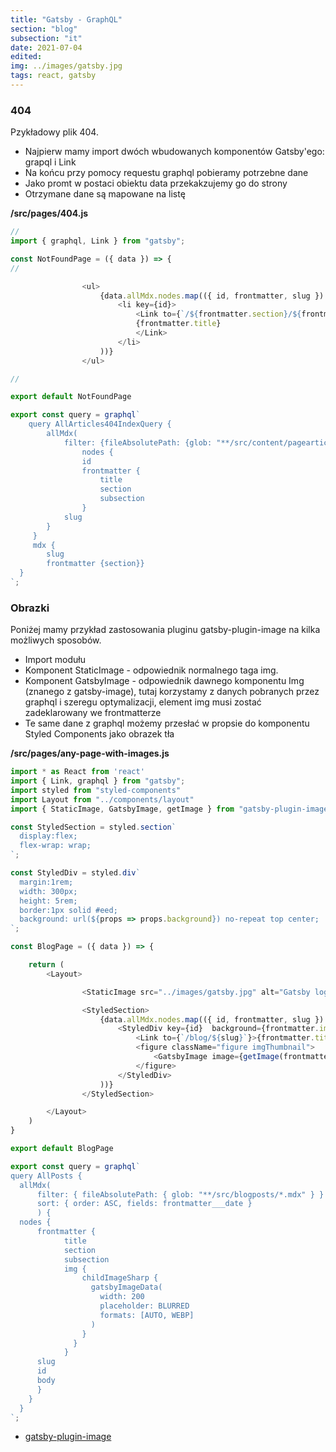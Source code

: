 ```yaml
---
title: "Gatsby - GraphQL"
section: "blog"
subsection: "it"
date: 2021-07-04
edited:
img: ../images/gatsby.jpg
tags: react, gatsby
---
```


### 404

Pzykładowy plik 404.

- Najpierw mamy import dwóch wbudowanych komponentów Gatsby'ego: grapql i Link
- Na końcu przy pomocy requestu graphql pobieramy potrzebne dane
- Jako promt w postaci obiektu data przekakzujemy go do strony
- Otrzymane dane są mapowane na listę

**/src/pages/404.js**

```js
//
import { graphql, Link } from "gatsby";

const NotFoundPage = ({ data }) => {
//

                <ul>
                    {data.allMdx.nodes.map(({ id, frontmatter, slug }) => (
                        <li key={id}>
                            <Link to={`/${frontmatter.section}/${frontmatter.subsection && frontmatter.subsection + "/"}${slug}`}>
                            {frontmatter.title}
                            </Link>
                        </li>
                    ))}
                </ul>

//

export default NotFoundPage

export const query = graphql`
    query AllArticles404IndexQuery {
        allMdx(
            filter: {fileAbsolutePath: {glob: "**/src/content/pagearticles/*.mdx" }} ) {
                nodes {
                id
                frontmatter {
                    title
                    section
                    subsection
                }
            slug
        }
     }
     mdx {
        slug
        frontmatter {section}}
  }
`;
```

### Obrazki

Poniżej mamy przykład zastosowania pluginu gatsby-plugin-image na kilka możliwych sposobów.

- Import modułu
- Komponent StaticImage - odpowiednik normalnego taga img.
- Komponent GatsbyImage - odpowiednik dawnego komponentu Img (znanego z gatsby-image), tutaj korzystamy z danych pobranych przez graphql i szeregu optymalizacji, element img musi zostać zadeklarowany we frontmatterze
- Te same dane z graphql możemy przesłać w propsie do komponentu Styled Components jako obrazek tła

**/src/pages/any-page-with-images.js**

```js {numberLines}
import * as React from 'react'
import { Link, graphql } from "gatsby";
import styled from "styled-components"
import Layout from "../components/layout"
import { StaticImage, GatsbyImage, getImage } from "gatsby-plugin-image"

const StyledSection = styled.section`
  display:flex;
  flex-wrap: wrap;
`;

const StyledDiv = styled.div`
  margin:1rem;
  width: 300px;
  height: 5rem;
  border:1px solid #eed;
  background: url(${props => props.background}) no-repeat top center;
`;

const BlogPage = ({ data }) => {

    return (
        <Layout>

                <StaticImage src="../images/gatsby.jpg" alt="Gatsby logo" />

                <StyledSection>
                    {data.allMdx.nodes.map(({ id, frontmatter, slug }) => (
                        <StyledDiv key={id}  background={frontmatter.img.childImageSharp.gatsbyImageData.images.fallback.src}>
                            <Link to={`/blog/${slug}`}>{frontmatter.title}</Link>
                            <figure className="figure imgThumbnail">
                                <GatsbyImage image={getImage(frontmatter.img)} alt="ilustracja" />
                            </figure>
                        </StyledDiv>
                    ))}
                </StyledSection>

        </Layout>
    )
}

export default BlogPage

export const query = graphql`
query AllPosts {
  allMdx(
      filter: { fileAbsolutePath: { glob: "**/src/blogposts/*.mdx" } }
      sort: { order: ASC, fields: frontmatter___date }
      ) {
  nodes {
      frontmatter {
            title
            section
            subsection
            img {
                childImageSharp {
                  gatsbyImageData(
                    width: 200
                    placeholder: BLURRED
                    formats: [AUTO, WEBP]
                  )
                }
              }
            }
      slug
      id
      body
      }
    }
  }
`;
```

- [gatsby-plugin-image](https://www.gatsbyjs.com/plugins/gatsby-plugin-image/)
